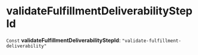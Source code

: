 
# validateFulfillmentDeliverabilityStepId

 `Const` **validateFulfillmentDeliverabilityStepId**: `"validate-fulfillment-deliverability"`
